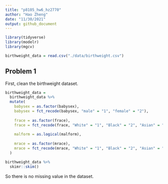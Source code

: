 ```yaml
---
title: "p8105_hw6_hz2770"
author: "Hao Zheng"
date: "11/30/2021"
output: github_document
---
```


```r
library(tidyverse)
library(modelr)
library(mgcv)

birthweight_data = read.csv("./data/birthweight.csv")
```

## Problem 1

First, clean the birthweight dataset.
```r
birthweight_data = 
  birthweight_data %>% 
  mutate(
    babysex = as.factor(babysex),
    babysex = fct_recode(babysex, "male" = "1", "female" = "2"),
    
    frace = as.factor(frace),
    frace = fct_recode(frace, "White" = "1", "Black" = "2", "Asian" = "3", "Puerto Rican" = "4", "Other" = "8"),
    
    malform = as.logical(malform),
    
    mrace = as.factor(mrace),
    mrace = fct_recode(mrace, "White" = "1", "Black" = "2", "Asian" = "3", "Puerto Rican" = "4")
  )

birthweight_data %>% 
  skimr::skim()
```

So there is no missing value in the dataset.
